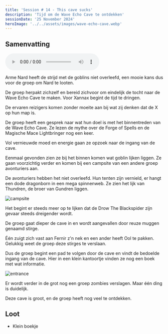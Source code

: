 ```yaml
---
title: 'Session # 14 - This cave sucks'
description: 'Tijd om de Wave Echo Cave te ontdekken'
sessionDate: '25 November 2024'
heroImage: '../../assets/images/wave-echo-cave.webp'
---
```



## Samenvatting

<audio controls>
  <source src={audio} type="audio/mpeg" />
  Your browser does not support the audio element.
</audio>

Arme Nard heeft de strijd met de goblins niet overleefd, een mooie kans dus voor de groep om Nard te looten.

De groep herpakt zichzelf en bereid zichvoor om eindelijk de tocht naar de Wave Echo Cave te maken. Voor <CharacterPopper character="xannax" client:load>Xannax</CharacterPopper> begint de tijd te dringen.

De ervaren reizigers komen zonder moeite aan bij wat zij denken dat de X op hun map is.

De groep heeft een gesprek naar wat hun doel is met het binnentreden van de Wave Echo Cave. Ze lezen de mythe over de Forge of Spells en de Magische Mace Lightbringer nog een keer.

Vol vernieuwde moed en energie gaan ze opzoek naar de ingang van de cave.

Eenmaal gevonden zien ze bij het binnen komen wat goblin lijken liggen. Ze gaan voorzichtig verder en komen bij een campsite van een andere groep avonturiers aan.

De avonturiers hebben het niet overleefd. Hun tenten zijn vernield, er hangt een dode dragonborn in een mega spinnenweb. Ze zien het lijk van Thundren, de broer van Gundren liggen.

<Image src={campsite} alt="campsite" />

Het begint er steeds meer op te lijken dat de Drow The Blackspider zijn gevaar steeds dreigender wordt.

De groep gaat dieper de cave in en wordt aangevallen door reuze muggen genaamd stirge.

Één zuigt zich vast aan <CharacterPopper character="fernir" client:load>Fernir</CharacterPopper> z'n nek en een ander heeft <CharacterPopper character="ool" client:load>Ool</CharacterPopper> te pakken. Gelukkig weet de groep deze stirges te verslaan.

Dus de groep begint een pad te volgen door de cave en vindt de bedoelde ingang van de cave. Hier in een klein kantoortje vinden ze nog een boek met wat informatie.

<Image src={insideCave} alt="entrance" />

Er wordt verder in de grot nog een groep zombies verslagen. Maar één ding is duidelijk.

Deze cave is groot, en de groep heeft nog veel te ontdekken.

## Loot

- Klein boekje
